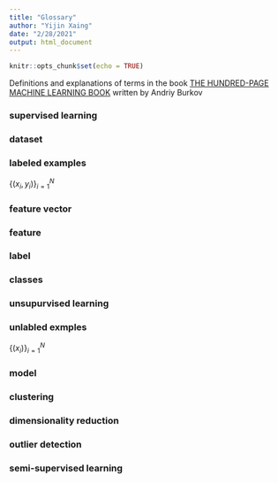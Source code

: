 ```yaml
---
title: "Glossary"
author: "Yijin Xaing"
date: "2/28/2021"
output: html_document
---
```


```r
knitr::opts_chunk$set(echo = TRUE)
```

Definitions and explanations of terms in the book [THE HUNDRED-PAGE MACHINE LEARNING BOOK](http://themlbook.com) written by Andriy Burkov


### supervised learning
### dataset
### labeled examples
$\{(x_{i},y_{i})\}_{i=1}^{N}$ 

### feature vector
### feature
### label
### classes
### unsupurvised learning
### unlabled exmples
$\{(x_{i})\}_{i=1}^{N}$    

### model
### clustering
### dimensionality reduction
### outlier detection
### semi-supervised learning
